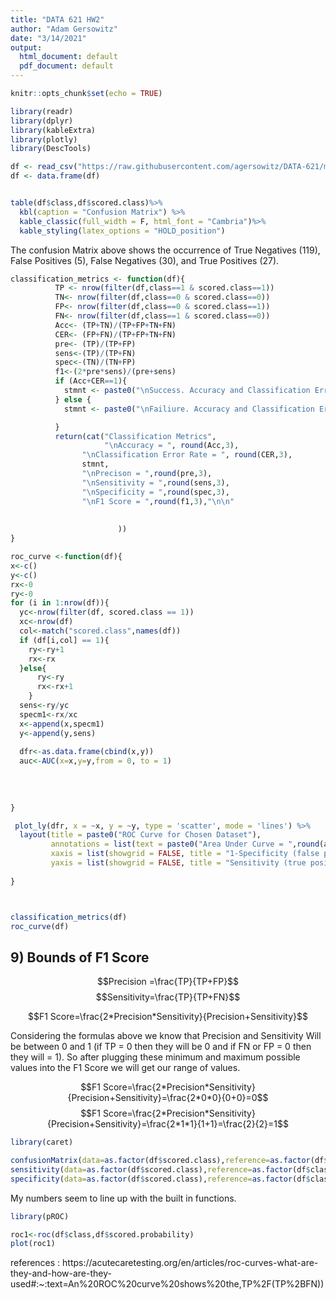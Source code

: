 ```yaml
---
title: "DATA 621 HW2"
author: "Adam Gersowitz"
date: "3/14/2021"
output:
  html_document: default
  pdf_document: default
---
```


```r
knitr::opts_chunk$set(echo = TRUE)
```


```r
library(readr)
library(dplyr)
library(kableExtra)
library(plotly)
library(DescTools)

df <- read_csv("https://raw.githubusercontent.com/agersowitz/DATA-621/main/classification.txt")
df <- data.frame(df)


table(df$class,df$scored.class)%>%
  kbl(caption = "Confusion Matrix") %>%
  kable_classic(full_width = F, html_font = "Cambria")%>%
  kable_styling(latex_options = "HOLD_position")

```

The confusion Matrix above shows the occurrence of True Negatives (119), False Positives (5), False Negatives (30), and True Positives (27).




```r

classification_metrics <- function(df){
          TP <- nrow(filter(df,class==1 & scored.class==1))
          TN<- nrow(filter(df,class==0 & scored.class==0))
          FP<- nrow(filter(df,class==0 & scored.class==1))
          FN<- nrow(filter(df,class==1 & scored.class==0))
          Acc<- (TP+TN)/(TP+FP+TN+FN)
          CER<- (FP+FN)/(TP+FP+TN+FN)
          pre<- (TP)/(TP+FP)
          sens<-(TP)/(TP+FN)
          spec<-(TN)/(TN+FP)
          f1<-(2*pre*sens)/(pre+sens)
          if (Acc+CER==1){
            stmnt <- paste0("\nSuccess. Accuracy and Classification Error Rate sum to 1.")
          } else {
            stmnt <- paste0("\nFailiure. Accuracy and Classification Error Rate do not sum to 1.")

          }
          return(cat("Classification Metrics",
                     "\nAccuracy = ", round(Acc,3),
                "\nClassification Error Rate = ", round(CER,3),
                stmnt,
                "\nPrecison = ",round(pre,3),
                "\nSensitivity = ",round(sens,3),
                "\nSpecificity = ",round(spec,3),
                "\nF1 Score = ",round(f1,3),"\n\n"
                        
                        
                        ))
}

roc_curve <-function(df){
x<-c()
y<-c()
rx<-0
ry<-0
for (i in 1:nrow(df)){
  yc<-nrow(filter(df, scored.class == 1))
  xc<-nrow(df)
  col<-match("scored.class",names(df))
  if (df[i,col] == 1){
    ry<-ry+1
    rx<-rx
  }else{
      ry<-ry
      rx<-rx+1
    }
  sens<-ry/yc
  specm1<-rx/xc
  x<-append(x,specm1)
  y<-append(y,sens)
  
  dfr<-as.data.frame(cbind(x,y))
  auc<-AUC(x=x,y=y,from = 0, to = 1)
  
  
 
  
}

 plot_ly(dfr, x = ~x, y = ~y, type = 'scatter', mode = 'lines') %>% 
  layout(title = paste0("ROC Curve for Chosen Dataset"),
         annotations = list(text = paste0("Area Under Curve = ",round(auc,3)),  x = .75, y = .25,showarrow=FALSE ),
         xaxis = list(showgrid = FALSE, title = "1-Specificity (false positive rate)"),
         yaxis = list(showgrid = FALSE, title = "Sensitivity (true positive rate)"))
 
}



classification_metrics(df)
roc_curve(df)
```

## 9) Bounds of F1 Score

$$Precision =\frac{TP}{TP+FP}$$
$$Sensitivity=\frac{TP}{TP+FN}$$

$$F1 Score=\frac{2*Precision*Sensitivity}{Precision+Sensitivity}$$

Considering the formulas above we know that Precision and Sensitivity Will be between 0 and 1 (if TP = 0 then they will be 0 and if FN or FP = 0 then they will = 1). So after plugging these minimum and maximum possible values into the F1 Score we will get our range of values.

$$F1 Score=\frac{2*Precision*Sensitivity}{Precision+Sensitivity}=\frac{2*0*0}{0+0}=0$$
$$F1 Score=\frac{2*Precision*Sensitivity}{Precision+Sensitivity}=\frac{2*1*1}{1+1}=\frac{2}{2}=1$$


```r
library(caret)

confusionMatrix(data=as.factor(df$scored.class),reference=as.factor(df$class), positive = "1")
sensitivity(data=as.factor(df$scored.class),reference=as.factor(df$class), positive = "1")
specificity(data=as.factor(df$scored.class),reference=as.factor(df$class), negative = "0")
```

My numbers seem to line up with the built in functions.


```r
library(pROC)

roc1<-roc(df$class,df$scored.probability)
plot(roc1)
```




references : https://acutecaretesting.org/en/articles/roc-curves-what-are-they-and-how-are-they-used#:~:text=An%20ROC%20curve%20shows%20the,TP%2F(TP%2BFN))











